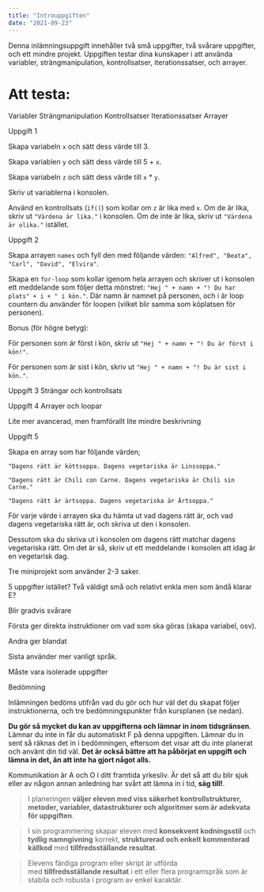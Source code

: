 ```yaml
---
title: "Introuppgiften"
date: "2021-09-23"
---
```


Denna inlämningsuppgift innehåller två små uppgifter, två svårare uppgifter, och ett mindre projekt. Uppgiften testar dina kunskaper i att använda variabler, strängmanipulation, kontrollsatser, iterationssatser, och arrayer.



# Att testa:
Variabler
Strängmanipulation
Kontrollsatser
Iterationssatser
Arrayer



<TopicHeading link="uppgift-1">Uppgift 1</TopicHeading>

Skapa variabeln `x` och sätt dess värde till 3.

Skapa variablen `y` och sätt dess värde till 5 + `x`.

Skapa variabeln `z` och sätt dess värde till `x` * `y`.

Skriv ut variablerna i konsolen.

Använd en kontrollsats (`if()`) som kollar om `z` är lika med `x`. Om de är lika, skriv ut `"Värdena är lika."` i konsolen. Om de inte är lika, skriv ut `"Värdena är olika."` istället.

<TopicHeading link="uppgift-2">Uppgift 2</TopicHeading>

Skapa arrayen `names` och fyll den med följande värden: `"Alfred", "Beata", "Carl", "David", "Elvira"`.

Skapa en `for-loop` som kollar igenom hela arrayen och skriver ut i konsolen ett meddelande som följer detta mönstret: `"Hej " + namn + "! Du har plats" + i + " i kön."`. Där namn är namnet på personen, och i är loop countern du använder för loopen (vilket blir samma som köplatsen för personen).

Bonus (för högre betyg):

För personen som är först i kön, skriv ut `"Hej " + namn + "! Du är först i kön!"`.

För personen som är sist i kön, skriv ut `"Hej " + namn + "! Du är sist i kön."`.

<TopicHeading link="uppgift-3">Uppgift 3</TopicHeading>
Strängar och kontrollsats

<TopicHeading link="uppgift-4">Uppgift 4</TopicHeading>
Arrayer och loopar

Lite mer avancerad, men framförallt lite mindre beskrivning

<TopicHeading link="uppgift-5">Uppgift 5</TopicHeading>

Skapa en array som har följande värden;

`"Dagens rätt är köttsoppa. Dagens vegetariska är Linssoppa."`

`"Dagens rätt är Chili con Carne. Dagens vegetariska är Chili sin Carne."`

`"Dagens rätt är ärtsoppa. Dagens vegetariska är Ärtsoppa."`

För varje värde i arrayen ska du hämta ut vad dagens rätt är, och vad dagens vegetariska rätt är, och skriva ut den i konsolen.

Dessutom ska du skriva ut i konsolen om dagens rätt matchar dagens vegetariska rätt. Om det är så, skriv ut ett meddelande i konsolen att idag är en vegetarisk dag.


Tre miniprojekt som använder 2-3 saker.

5 uppgifter istället? Två väldigt små och relativt enkla men som ändå klarar E?

Blir gradvis svårare

Första ger direkta instruktioner om vad som ska göras (skapa variabel, osv).

Andra ger blandat

Sista använder mer vanligt språk.

Måste vara isolerade uppgifter

<TopicHeading link="bedömning">Bedömning</TopicHeading>

Inlämningen bedöms utifrån vad du gör och hur väl det du skapat följer instruktionerna, och tre bedömningspunkter från kursplanen (se nedan).

**Du gör så mycket du kan av uppgifterna och lämnar in inom tidsgränsen**. Lämnar du inte in får du automatiskt F på denna uppgiften. Lämnar du in sent så räknas det in i bedömningen, eftersom det visar att du inte planerat och använt din tid väl. **Det är också bättre att ha påbörjat en uppgift och lämna in det, än att inte ha gjort något alls.**

<Notice>

Kommunikation är A och O i ditt framtida yrkesliv. Är det så att du blir sjuk eller av någon annan anledning har svårt att lämna in i tid, **säg till!**.

</Notice>

> I planeringen **väljer eleven med viss säkerhet kontrollstrukturer, metoder, variabler, datastrukturer och algoritmer som är adekvata för uppgiften**.

> I sin programmering skapar eleven med **konsekvent kodningsstil** och **tydlig namngivning** korrekt, **strukturerad och enkelt kommenterad källkod** med **tillfredsställande resultat**.

> Elevens färdiga program eller skript är utförda med **tillfredsställande resultat** i ett eller flera programspråk som är stabila och robusta i program av enkel karaktär.
